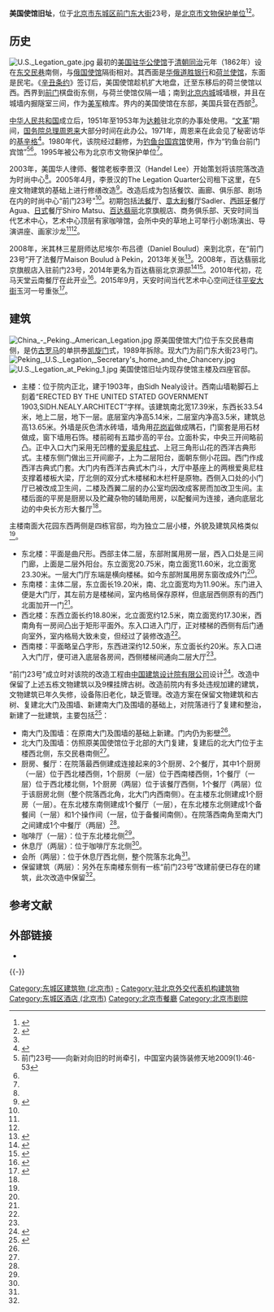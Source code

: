 {{文物保护单位
| 级别 = 省级
| 省名 = 北京市
| 图片 = U.S. Legation at Peking 2.jpg
| 名称 = 美国使馆旧址
| 编号 = 5-50
| 分类 = 近现代重要史迹及代表性建筑
| 所在 = 东城区
| 时代 = 清
| 登录 = 1995年10月20日
}}
'''美国使馆旧址'''，位于[[北京市|北京市]][[东城区_(北京市)|东城区]][[前门东大街|前门东大街]]23号，是[[北京市文物保护单位|北京市文物保护单位]]<ref name=dhly>{{Cite web |url = http://www.bjdclib.com/subdb/laneculture/historybuilding/200906/t20090612_2103.html |title = 美国使馆旧址 |author =  |date = 2009-06-12 |publisher = 东华流韵 |language =  |accessdate =  |quote =  }}</ref><ref name=bjwb>{{Cite web |url =  http://www.bjww.gov.cn/wbsj/bjwbdwDetail.htm|title =美国使馆旧址  |author =  |date =  |publisher = 北京文博 |language =  |accessdate = 2018-02-20 |quote =  }}</ref>。

==历史==
[[File:U.S._Legation_gate.jpg|thumb]]
最初的[[美国|美国]][[美国驻华大使馆|驻华公使馆]]于[[清朝|清朝]][[同治|同治]]元年（1862年）设在[[东交民巷|东交民巷]]南侧，与[[俄国使馆旧址|俄国使馆]]隔街相对。其西面是[[华俄道胜银行|华俄道胜银行]]和[[荷兰使馆旧址|荷兰使馆]]，东面是民宅。《[[辛丑条约|辛丑条约]]》签订后，美国使馆趁机扩大地盘，迁至东移后的荷兰使馆以西。西界到[[正阳门|前门]]棋盘街东侧，与荷兰使馆仅隔一墙；南到[[北京内城|北京内城]]城墙根，并且在城墙内掘隧室三间，作为[[美军|美军]]粮库。界内的美国使馆在东部，美国兵营在西部<ref name=dhly/>。

[[中华人民共和国|中华人民共和国]]成立后，1951年至1953年为[[十四世达赖|达赖]]驻北京的办事处使用。“[[文革|文革]]”期间，[[中华人民共和国国务院总理|国务院总理]][[周恩来|周恩来]]大部分时间在此办公。1971年，周恩来在此会见了秘密访华的[[亨利·阿尔弗雷德·基辛格|基辛格]]<ref name=sanlian>{{Cite web |url = http://www.lifeweek.com.cn/2008/0127/20744.shtml |title = 北京的暗喻 |author = 钟和晏 |date =  |publisher = 三联生活周刊2008年第5期 |language =  |accessdate =  |quote =  }}</ref>。1980年代，该院经过翻修，为[[钓鱼台国宾馆|钓鱼台国宾馆]]使用，作为“钓鱼台前门宾馆”<ref name=es>前门23号——向新对向旧的时尚牵引，中国室内装饰装修天地2009(1):46-53</ref><ref name=dhly/>。1995年被公布为北京市文物保护单位<ref name=dhly/>。

2003年，美国华人律师、餐馆老板李景汉（Handel Lee）开始策划将该院落改造为时尚中心<ref name=sanlian/>。2005年4月，李景汉的The Legation Quarter公司租下这里，在5座文物建筑的基础上进行修缮改造<ref name=qiyejia>{{Cite web |url =http://www.iceo.com.cn/life/1999/1130/174523.shtml?bd_source_light=4163587  |title =前门23号：上流社会的一道屏风?  |author =  |date =  |publisher = 中国企业家网 |language =  |accessdate = 2018-02-20 |quote =  }}</ref>。改造后成为包括餐饮、画廊、俱乐部、剧场在内的时尚中心“前门23号”<ref name=es/>。初期包括[[法餐|法餐]]厅、[[意大利|意大利]]餐厅Sadler、[[西班牙|西班牙]]餐厅Agua、[[日本|日式]]餐厅Shiro Matsu、[[百达翡丽|百达翡丽]]北京旗舰店、商务俱乐部、天安时间当代艺术中心，艺术中心顶层有家咖啡馆，会所中央的草地上可举行小剧场演出、导演讲座、画家沙龙<ref name=sanlian/><ref name=qiyejia/>。

2008年，米其林三星厨师达尼埃尔·布吕德（Daniel Boulud）来到北京，在“前门23号”开了法餐厅Maison Boulud à Pekin，2013年关张<ref>{{Cite web |url = http://fashion.sina.com.cn/l/ts/2013-12-30/011831699.shtml |title = 布鲁宫将关张：北京的西餐厅不受待见？ |author =  |date =  2013-12-30|publisher =新浪  |language =  |accessdate =  |quote =  }}</ref>。2008年，百达翡丽北京旗舰店入驻前门23号，2014年更名为百达翡丽北京源邸<ref>{{Cite web |url =  http://www.sohu.com/a/195140002_387004|title = 百达翡丽北京源邸购买流程大揭秘 |author =  |date = 2017-09-28  |publisher =搜狐  |language =  |accessdate =  |quote =  }}</ref><ref>{{Cite web |url = http://fashion.ifeng.com/601/200805/0529_1793_569036.shtml |title =百达翡丽北京前门新店开张  |author =  |date = 2008-05-29 |publisher = 凤凰网 |language =  |accessdate =  |quote =  }}</ref>。2010年代初，花马天堂云南餐厅在此开业<ref>{{Cite web|url =  http://travel.163.com/12/0611/16/83NVGSBB00063KE8_all.html|title =  舌尖上的北京 前门美食大搜罗|author =  |date =  2012-06-11|publisher =  网易|language =  |accessdate =  |quote =  |archive-url =  https://web.archive.org/web/20180220212303/http://travel.163.com/12/0611/16/83NVGSBB00063KE8_all.html|archive-date =  2018-02-20|dead-url =  yes}}</ref>。2015年9月，天安时间当代艺术中心空间迁往[[平安大街|平安大街]]玉河一号重张<ref>{{Cite web|url = http://www.beijingcenterforthearts.com/zh-hans/about-bca|title = 关于BCA|author = |date = |publisher = 北京天安时间当代艺术中心|language = |accessdate = 2018-02-20|quote = |archive-url = https://web.archive.org/web/20180220214238/http://www.beijingcenterforthearts.com/zh-hans/about-bca|archive-date = 2018-02-20|dead-url = yes}}</ref>。

==建筑==
[[File:China_-_Peking._American_Legation.jpg|thumb]]
原美国使馆大门位于东交民巷南侧，是仿[[古罗马|古罗马]]的单拱券[[凯旋门|凯旋门]]式，1989年拆除。现大门为前门东大街23号门。
[[File:Peking,_U.S._Legation,_Secretary's_home_and_the_Chancery.jpg|thumb]]
[[File:U.S._Legation_at_Peking_1.jpg|thumb]]
美国使馆旧址内现存使馆主楼及四座官邸。
*主楼：位于院内正北，建于1903年，由Sidh Nealy设计。西南山墙勒脚石上刻着“ERECTED BY THE UNITED STATED GOVERNMENT 1903,SIDH.NEALY.ARCHITECT”字样。该建筑南北宽17.39米，东西长33.54米，地上二层，地下一层。底层室内净高5.14米，二层室内净高3.5米，建筑总高13.65米。外墙是灰色清水砖墙，墙角用[[花岗岩|花岗岩]]做成隅石，门窗套是用石材做成，窗下墙用石饰。楼前砌有五踏步高的平台。立面朴实，中央三开间略前凸。正中入口大门采用无凹槽的[[爱奥尼柱式|爱奥尼柱式]]、上冠三角形山花的西洋古典形式。主楼东侧门做出三开间廊子，上为二层阳台，面朝东侧小花园。西门作成西洋古典式门套。大门内有西洋古典式木门斗，大厅中基座上的两根爱奥尼柱支撑着楼板大梁，厅北侧的双分式木楼梯和木栏杆是原物。西侧入口处的小门厅已被改成卫生间，二楼及西翼二层的办公室均因改成客房而加改卫生间。主楼后面的平房是厨房以及贮藏杂物的辅助用房，以配餐间为连接，通向底层北边的中央长方形大餐厅<ref name=dhly/>。


主楼南面大花园东西两侧是四栋官邸，均为独立二层小楼，外貌及建筑风格类似<ref name=dhly/>。
*东北楼：平面是曲尺形。西部主体二层，东部附属用房一层，西入口处是三间门廊，上面是二层外阳台。东立面宽20.75米，南立面宽11.60米，北立面宽23.30米。一层大门厅东端是横向楼梯。如今东部附属用房东窗改成外门<ref name=dhly/>。
*东南楼：主体二层，东立面长19.20米，南、北立面宽均为11.90米。东门进入便是大门厅，其左前方是楼梯间，室内格局保存原样，但底层西侧原有的西门北面加开一门<ref name=dhly/>。
*西北楼：东西立面长约18.80米，北立面宽约12.5米，南立面宽约17.30米，西南角有一房间凸出于矩形平面外。东入口进入门厅，正对楼梯的西侧有后门通向室外，室内格局大致未变，但经过了装修改造<ref name=dhly/>。
*西南楼：平面略呈凸字形，东西进深约12.50米，东立面长约20米。东入口进入大门厅，便可进入底层各房间，西侧楼梯间通向二层大厅<ref name=dhly/>。

“前门23号”成立时对该院的改造工程由[[中国建筑设计院有限公司|中国建筑设计院有限公司]]设计<ref>{{Cite web|url =  http://www.cadri.cn/cn/project/detail/100|title =  北京前门23号|author =  |date =  |publisher =  中国建筑设计院有限公司|language =  |accessdate =  2018-02-20|quote =  |archive-url =  https://web.archive.org/web/20180220213649/http://www.cadri.cn/cn/project/detail/100|archive-date =  2018-02-20|dead-url =  yes}}</ref>。改造中保留了上述五栋文物建筑以及9棵挂牌古树。改造前院内有多处违规加建的建筑，文物建筑已年久失修，设备陈旧老化，缺乏管理。改造方案在保留文物建筑和古树、复建北大门及围墙、新建南大门及围墙的基础上，对院落进行了复建和整治，新建了一批建筑，主要包括<ref name=zhulong>{{Cite web |url =http://bbs.zhulong.com/101010_group_201815/detail10131179  |title = 北京前门23号建筑 |author =  |date =2015-10-12  |publisher = 筑龙网 |language =  |accessdate =  |quote =  }}</ref>：
*南大门及围墙：在原南大门及围墙的基础上新建。门内仍为影壁<ref name=zhulong/>。
*北大门及围墙：仿照原美国使馆位于北部的大门复建，复建后的北大门位于主楼西北侧，东交民巷南侧<ref name=zhulong/>。
*厨房、餐厅：在院落最西侧建成连接起来的3个厨房、2个餐厅，其中1个厨房（一层）位于西北楼西侧，1个厨房（一层）位于西南楼西侧，1个餐厅（一层）位于西北楼北侧，1个厨房（两层）位于该餐厅西侧，1个餐厅（两层）位于该厨房北侧（整个院落西北角，北大门内西南侧）。在主楼东北侧建成1个厨房（一层）。在东北楼东南侧建成1个餐厅（一层），在东北楼东北侧建成1个备餐间（一层）和1个操作间（一层，位于备餐间南侧）。在院落西南角至南大门之间建成1个中餐厅（两层）<ref name=zhulong/>。
*咖啡厅（一层）：位于东北楼北侧<ref name=zhulong/>。
*休息厅（两层）：位于咖啡厅东北侧<ref name=zhulong/>。
*会所（两层）：位于休息厅西北侧，整个院落东北角<ref name=zhulong/>。
*保留建筑（两层）：另外在东南楼东侧有一栋“前门23号”改建前便已存在的建筑，此次改造中保留<ref name=zhulong/>。

== 参考文献 ==
{{Reflist|30em}}

== 外部链接 ==
* {{Commons category-inline|Legation of the United States in Peking}}

{{-}}
{{Geographic Location
 | 西北 = [[天安凯富莱商场|天安凯富莱商场]]<br /><small>[[东交民巷|东交民巷]]</small>
 | 北 =  [[俄国使馆旧址|俄国使馆旧址]]<br /><small>[[东交民巷|东交民巷]]</small>
 | 東北 = <small>[[东交民巷|东交民巷]]</small>
 | 西 = [[北京市人民政府天安门地区管理委员会|北京市人民政府天安门地区管理委员会]]
 | 中央 = <BIG>'''美国使馆旧址'''</BIG>
 | 東 = [[毛主席纪念堂管理局|毛主席纪念堂管理局]]
 | 西南 = <small>[[前门东大街|前门东大街]]</small><br />[[正阳门东站|中国铁道博物馆正阳门馆]]
 | 南 = <small>[[前门东大街|前门东大街]]</small><br />[[北京市规划展览馆|北京市规划展览馆]]
 | 東南 = <small>[[前门东大街|前门东大街]]</small><br />前门观旗宾馆
}}

{{北京市文物保护单位}}
{{美国驻华使领馆}}

[[Category:东城区建筑物_(北京市)|Category:东城区建筑物 (北京市)]]
[[Category:美國駐華使領館|-]]
[[Category:驻北京外交代表机构建筑物|Category:驻北京外交代表机构建筑物]]
[[Category:东城区酒店_(北京市)|Category:东城区酒店 (北京市)]]
[[Category:北京市餐廳|Category:北京市餐廳]]
[[Category:北京市剧院|Category:北京市剧院]]